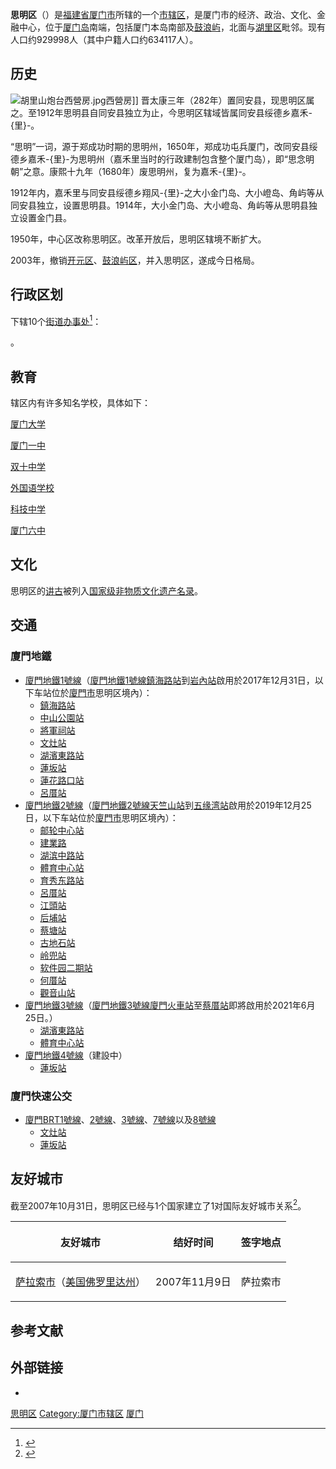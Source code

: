 {{NoteTA
|1=zh-hans:湖里;zh-hant:湖里
}}
{{Infobox China County
| county =思明区
| Photo = Amoy Skyscrapers 2018.jpg
| Photoname= 思明区[[天際線|天際線]]
| state = [[福建省|福建省]][[厦门市|厦门市]]
| seal = 
| map         = Administrative Division Xiamen.png
| mapsize     = 200
| map_caption = {{legend|#FF99FF|思明区}}在厦门市的位置
| Pinyin = Sīmíng Qū 
| Belong =[[福建省|福建省]][[厦门市|厦门市]]
| Types= [[市辖区|市辖区]]
| admincode = 350203
| founded =
| dialect= [[闽南语|闽南语]][[厦门话|厦门话]]
| seat =民族路33号
| officerTitle = [[區委书记|區委书记]]
| officer = [[林重阳|林重阳]]
| officerTitle2 = [[區长|區长]]
| officer2  = [[陈通汕|陈通汕]]
| division = 10
| town=
| subdistrict = 10
| post code = 361001
| phone code = 592
| coordinate =
| area =83.99
| area land =
| area water =
| census yr = 2010
| pop = 929998
| density =
| carlicense = 闽D
| web = www.siming.gov.cn
| web_title = 思明区政府网
}}
'''思明区'''（{{lang-nan|Su-bêng-khu}}）是[[福建省|福建省]][[厦门市|厦门市]]所辖的一个[[市辖区|市辖区]]，是厦门市的经济、政治、文化、金融中心，位于[[厦门岛|厦门岛]]南端，包括厦门本岛南部及[[鼓浪屿|鼓浪屿]]，北面与[[湖里区|湖里区]]毗邻。现有人口约929998人（其中户籍人口约634117人）。

==历史==
[[File:胡里山炮台西營房.jpg|thumb]]西營房]]
晋太康三年（282年）置同安县，现思明区属之。至1912年思明县自同安县独立为止，今思明区辖域皆属同安县绥德乡嘉禾-{里}-。

“思明”一词，源于郑成功时期的思明州，1650年，郑成功屯兵厦门，改同安县绥德乡嘉禾-{里}-为思明州（嘉禾里当时的行政建制包含整个厦门岛），即“思念明朝”之意。康熙十九年（1680年）废思明州，复为嘉禾-{里}-。

1912年内，嘉禾里与同安县绥德乡翔风-{里}-之大小金门岛、大小嶝岛、角屿等从同安县独立，设置思明县。1914年，大小金门岛、大小嶝岛、角屿等从思明县独立设置金门县。

1950年，中心区改称思明区。改革开放后，思明区辖境不断扩大。

2003年，撤销[[开元区|开元区]]、[[鼓浪屿区|鼓浪屿区]]，并入思明区，遂成今日格局。

== 行政区划 ==
{{PAGENAMEBASE}}下辖10个[[街道办事处|街道办事处]]<ref>{{PRC admin/ref sgc|35/02/03}}</ref>：

{{PRC admin/children|35/02/03}}。

==教育==
辖区内有许多知名学校，具体如下：

[[厦门大学|厦门大学]]

[[厦门一中|厦门一中]]

[[双十中学|双十中学]]

[[厦门外国语学校|外国语学校]]

[[科技中学|科技中学]]

[[厦门六中|厦门六中]]

==文化==
思明区的[[讲古|讲古]]被列入[[国家级非物质文化遗产名录|国家级非物质文化遗产名录]]。

== 交通 ==
=== 廈門地鐵 ===
* [[廈門地鐵|廈門地鐵]][[廈門軌道交通1號線|1號線]]（[[廈門地鐵|廈門地鐵]][[廈門軌道交通1號線|1號線]][[鎮海路站|鎮海路站]]到[[岩內站|岩內站]]啟用於2017年12月31日，以下车站位於[[廈門市|廈門市]]思明区境內）：
**[[鎮海路站|鎮海路站]]
**[[中山公园站_(厦门地铁)|中山公園站]]
**[[將軍祠站|將軍祠站]]
**[[文灶站_(地铁)|文灶站]]
**[[湖濱東路站|湖濱東路站]]
**[[莲坂站_(地铁)|蓮坂站]]
**[[蓮花路口站|蓮花路口站]]
**[[呂厝站|呂厝站]]
* [[廈門地鐵|廈門地鐵]][[廈門軌道交通2號線|2號線]]（[[廈門地鐵|廈門地鐵]][[廈門軌道交通2號線|2號線]][[天竺山站|天竺山站]]到[[五缘湾站|五缘湾站]]啟用於2019年12月25日，以下车站位於[[廈門市|廈門市]]思明区境內）：
**[[邮轮中心站|邮轮中心站]]
**[[建业路站_(厦门市)|建業路]]
**[[湖滨中路站|湖滨中路站]]
**[[体育中心站_(厦门市)|體育中心站]]
**[[育秀东路站|育秀东路站]]
**[[呂厝站|呂厝站]]
**[[江头站_(厦门市)|江頭站]]
**[[后埔站|后埔站]]
**[[蔡塘站|蔡塘站]]
**[[古地石站|古地石站]]
**[[岭兜站|岭兜站]]
**[[软件园二期站|软件园二期站]]
**[[何厝站|何厝站]]
**[[观音山站_(厦门市)|觀音山站]]
* [[廈門地鐵|廈門地鐵]][[廈門軌道交通3號線|3號線]]（[[廈門地鐵|廈門地鐵]][[廈門軌道交通3號線|3號線]][[厦门火车站_(厦门地铁)|廈門火車站]]至[[蔡厝站|蔡厝站]]即將啟用於2021年6月25日。）
**[[湖濱東路站|湖濱東路站]]
**[[体育中心站_(厦门市)|體育中心站]]
* [[廈門地鐵|廈門地鐵]][[廈門軌道交通4號線|4號線]]（建設中）
**[[莲坂站_(地铁)|蓮坂站]]

=== 廈門快速公交 ===
* [[廈門快速公交|廈門BRT]][[厦门快速公交一号线|1號線]]、[[厦门快速公交二号线|2號線]]、[[厦门快速公交三号线|3號線]]、[[厦门快速公交七号线|7號線]]以及[[厦门快速公交八号线|8號線]]
**[[文灶站|文灶站]]
**[[蓮坂站|蓮坂站]]

==友好城市==
截至2007年10月31日，思明区已经与1个国家建立了1对国际友好城市关系<ref> {{cite web|url=http://www.fjfao.gov.cn/index/noDateCategory?id=51 |title=福建省与国外友城关系一览表 |accessdate=2008-03-05 |publisher=福建省人民政府外事办公室 |language=zh-hans |deadurl=yes |archiveurl=https://web.archive.org/web/20080316044036/http://www.fjfao.gov.cn/index/noDateCategory?id=51 |archivedate=2008-03-16 }}</ref>。

{| class="wikitable"
|-
!友好城市
!结好时间
!签字地点
|-
|{{flagicon|United States}} [[萨拉索市|萨拉索市]]（[[美国|美国]][[佛罗里达州|佛罗里达州]]）
|2007年11月9日
|萨拉索市
|}

== 参考文献 ==
{{Wikisource|国务院关于同意福建省调整厦门市部分行政区划的批复}}
{{reflist}}

== 外部链接 ==
{{commonscat|Siming District}}
* {{Official website|http://www.siming.gov.cn/|name=厦门市思明区人民政府}}

{{思明区行政区划}}
{{厦门市行政区划}}
{{福建行政区划}}
{{厦门}}

[[Category:思明区|]]
[[Category:厦门市辖区|Category:厦门市辖区]]
[[Category:福建市辖区|厦门]]